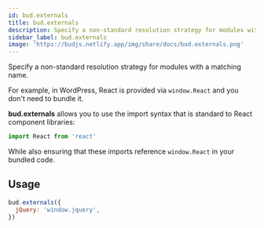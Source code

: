 ```yaml
---
id: bud.externals
title: bud.externals
description: Specify a non-standard resolution strategy for modules with a matching name.
sidebar_label: bud.externals
image: 'https://budjs.netlify.app/img/share/docs/bud.externals.png'
---
```


Specify a non-standard resolution strategy for modules with a matching name.

For example, in WordPress, React is provided via `window.React` and you don't need to bundle it.

**bud.externals** allows you to use the import syntax that is standard to React component libraries: 

```js title='bud.config.js'
import React from 'react'
```

While also ensuring that these imports reference `window.React` in your bundled code.

## Usage

```js title='bud.config.js'
bud.externals({
  jQuery: 'window.jquery',
})
```
